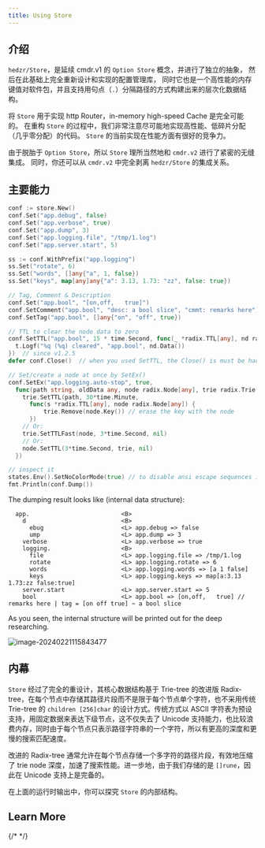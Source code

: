 ```yaml
---
title: Using Store
---
```


## 介绍

`hedzr/Store`，是延续 cmdr.v1 的 `Option Store` 概念，并进行了独立的抽象，
然后在此基础上完全重新设计和实现的配置管理库，
同时它也是一个高性能的内存键值对软件包，并且支持用句点（`.`）分隔路径的方式构建出来的层次化数据结构。

将 `Store` 用于实现 http Router，in-memory high-speed Cache 是完全可能的。
在重构 `Store` 的过程中，我们非常注意尽可能地实现高性能、低碎片分配（几乎零分配）的代码。
`Store` 的当前实现在性能方面有很好的竞争力。

由于脱胎于 `Option Store`，所以 `Store` 理所当然地和 `cmdr.v2` 进行了紧密的无缝集成。
同时，你还可以从 `cmdr.v2` 中完全剥离 `hedzr/Store` 的集成关系。

## 主要能力

```go
conf := store.New()
conf.Set("app.debug", false)
conf.Set("app.verbose", true)
conf.Set("app.dump", 3)
conf.Set("app.logging.file", "/tmp/1.log")
conf.Set("app.server.start", 5)

ss := conf.WithPrefix("app.logging")
ss.Set("rotate", 6)
ss.Set("words", []any{"a", 1, false})
ss.Set("keys", map[any]any{"a": 3.13, 1.73: "zz", false: true})

// Tag, Comment & Description
conf.Set("app.bool", "[on,off,   true]")
conf.SetComment("app.bool", "desc: a bool slice", "cmmt: remarks here")
conf.SetTag("app.bool", []any{"on", "off", true})

// TTL to clear the node data to zero
conf.SetTTL("app.bool", 15 * time.Second, func(_ *radix.TTL[any], nd radix.Node[any]) {
  t.Logf("%q (%q) cleared", "app.bool", nd.Data())
})  // since v1.2.5
defer conf.Close()  // when you used SetTTL, the Close() is must be had.

// Set/create a node at once by SetEx()
conf.SetEx("app.logging.auto-stop", true,
  func(path string, oldData any, node radix.Node[any], trie radix.Trie[any]) {
    trie.SetTTL(path, 30*time.Minute,
      func(s *radix.TTL[any], node radix.Node[any]) {
          trie.Remove(node.Key()) // erase the key with the node
      })
    // Or:
    trie.SetTTLFast(node, 3*time.Second, nil)
    // Or:
    node.SetTTL(3*time.Second, trie, nil)
  })

// inspect it
states.Env().SetNoColorMode(true) // to disable ansi escape sequences in dump output
fmt.Println(conf.Dump())
```

The dumping result looks like (internal data structure):

```text
  app.                          <B>
    d                           <B>
      ebug                      <L> app.debug => false
      ump                       <L> app.dump => 3
    verbose                     <L> app.verbose => true
    logging.                    <B>
      file                      <L> app.logging.file => /tmp/1.log
      rotate                    <L> app.logging.rotate => 6
      words                     <L> app.logging.words => [a 1 false]
      keys                      <L> app.logging.keys => map[a:3.13 1.73:zz false:true]
    server.start                <L> app.server.start => 5
    bool                        <L> app.bool => [on,off,   true] // remarks here | tag = [on off true] ~ a bool slice
```

As you seen, the internal structure will be printed out for the deep researching.

![image-20240221115843477](/images/cmdr/image-20240221115843477.png)

## 内幕

`Store` 经过了完全的重设计，其核心数据结构基于 Trie-tree 的改进版 Radix-tree，在每个节点中存储其路径片段而不是限于每个节点单个字符，也不采用传统 Trie-tree 的 `children [256]char` 的设计方式。传统方式以 ASCII 字符表为预设支持，用固定数据来表达下级节点，这不仅失去了 Unicode 支持能力，也比较浪费内存，同时由于每个节点只表示路径字符串的一个字符，所以有更高的深度和更慢的搜索匹配速度。

改进的 Radix-tree 通常允许在每个节点存储一个多字符的路径片段，有效地压缩了 trie node 深度，加速了搜索性能。进一步地，由于我们存储的是 `[]rune`，因此在 Unicode 支持上是完备的。

在上面的运行时输出中，你可以探究 `Store` 的内部结构。

## Learn More

<Cards>
  <Card title="Learn more about `hedzr/store`" href="/docs/store/" />
  <Card title="`hedzr/store` on Github" href="https://github.com/hedzr/store" />
  <Card title="`hedzr/logg` on Github" href="https://github.com/hedzr/logg" />
  <Card
    title="`hedzr/evendeep` on Github"
    href="https://github.com/hedzr/evendeep"
  />
  <Card title="`hedzr/is` on Github" href="https://github.com/hedzr/is" />
  {/* <Card title="Learn more about Fumadocs" href="https://fumadocs.vercel.app" /> */}
</Cards>
